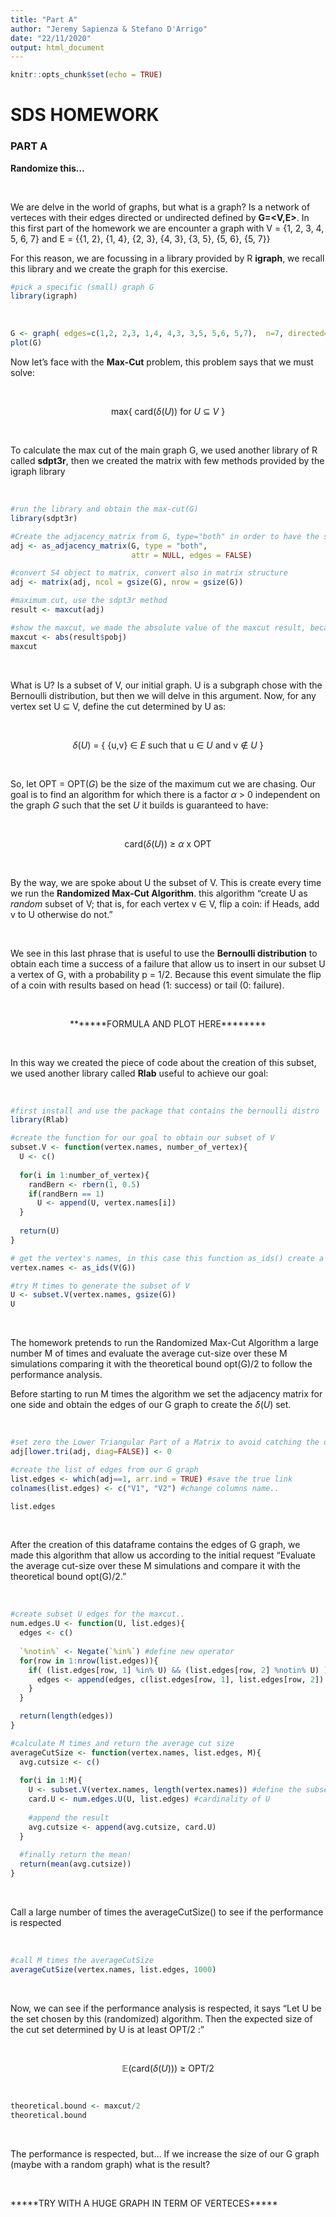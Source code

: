 ---
title: "Part A"
author: "Jeremy Sapienza & Stefano D'Arrigo"
date: "22/11/2020"
output: html_document
---

```{r setup, include=FALSE}
knitr::opts_chunk$set(echo = TRUE)
```

# **SDS HOMEWORK** 
### **PART A**

**Randomize this...**

$~$

We are delve in the world of graphs, but what is a graph? Is a network of verteces with their edges directed or undirected defined by **G=<V,E>**. In this first part of the homework we are encounter a graph with V = {1, 2, 3, 4, 5, 6, 7} and E = {{1, 2}, {1, 4}, {2, 3}, {4, 3}, {3, 5}, {5, 6}, {5, 7}}

For this reason, we are focussing in a library provided by R **igraph**, we recall this library and we create the graph for this exercise.

```{r include=FALSE}
#pick a specific (small) graph G
library(igraph)
```

$~$

```{r}
G <- graph( edges=c(1,2, 2,3, 1,4, 4,3, 3,5, 5,6, 5,7),  n=7, directed=F)
plot(G)
```

Now let's face with the **Max-Cut** problem, this problem says that we must solve:

$~$

<center> max{ card(*$\delta$*(*U*)) for *U* $\subseteq$ *V* } </center>

$~$

To calculate the max cut of the main graph G, we used another library of R called **sdpt3r**, then we created the matrix with few methods provided by the igraph library

$~$

```{r include=FALSE}
#run the library and obtain the max-cut(G)
library(sdpt3r)
```

```{r}
#Create the adjacency_matrix from G, type="both" in order to have the sparse matrix in both side
adj <- as_adjacency_matrix(G, type = "both",
                           attr = NULL, edges = FALSE)

#convert S4 object to matrix, convert also in matrix structure
adj <- matrix(adj, ncol = gsize(G), nrow = gsize(G))

#maximum cut, use the sdpt3r method
result <- maxcut(adj)

#show the maxcut, we made the absolute value of the maxcut result, because the main formula gives a negative interpretation
maxcut <- abs(result$pobj)
maxcut

```


$~$

What is U? Is a subset of V, our initial graph. U is a subgraph chose with the Bernoulli distribution, but then we will delve in this argument.
Now, for any vertex set U $\subseteq$ V, define the cut determined by U as: 

$~$

<center> $\delta$(*U*) = { {u,v} $\in$ *E* such that u $\in$ *U* and v $\notin$ *U* }</center>

$~$

So, let OPT = OPT(*G*) be the size of the maximum cut we are chasing. Our goal is to find an algorithm for which there is a
factor $\alpha$ > 0 independent on the graph *G* such that the set *U* it builds is guaranteed to have:

$~$

<center>  card(*$\delta$*(*U*)) $\geq$ $\alpha$ x OPT </center>

$~$

By the way, we are spoke about U the subset of V. This is create every time we run the **Randomized Max-Cut Algorithm**. this algorithm "create U as *random* subset of V; that is, for each vertex v $\in$ V, flip a coin: if Heads, add v to U otherwise do not."

$~$

We see in this last phrase that is useful to use the **Bernoulli distribution** to obtain each time a success of a failure that allow us to insert in our subset U a vertex of G, with a probability p = 1/2. Because this event simulate the flip of a coin with results based on head (1: success) or tail (0: failure). 

$~$

<center> *******FORMULA AND PLOT HERE******** </center>

$~$

In this way we created the piece of code about the creation of this subset, we used another library called **Rlab** useful to achieve our goal:

$~$

```{r include=FALSE}
#first install and use the package that contains the bernoulli distro 
library(Rlab)
```


```{r}
#create the function for our goal to obtain our subset of V
subset.V <- function(vertex.names, number_of_vertex){
  U <- c()
  
  for(i in 1:number_of_vertex){
    randBern <- rbern(1, 0.5)
    if(randBern == 1)
      U <- append(U, vertex.names[i])
  }
  
  return(U)
}

# get the vertex's names, in this case this function as_ids() create a vector of vertex ... or do as.character(V(G))
vertex.names <- as_ids(V(G))

#try M times to generate the subset of V
U <- subset.V(vertex.names, gsize(G))
U

```

$~$

The homework pretends to run the Randomized Max-Cut Algorithm a large number M of times and evaluate the average cut-size over these M simulations comparing it with the theoretical bound opt(G)/2 to follow the performance analysis.

Before starting to run M times the algorithm we set the adjacency matrix for one side and obtain the edges of our G graph to create the $\delta$(*U*) set.

$~$

```{r}
#set zero the Lower Triangular Part of a Matrix to avoid catching the duplicates edges...the graph is undirected!
adj[lower.tri(adj, diag=FALSE)] <- 0 

#create the list of edges from our G graph
list.edges <- which(adj==1, arr.ind = TRUE) #save the true link
colnames(list.edges) <- c("V1", "V2") #change columns name..

list.edges
```

$~$

After the creation of this dataframe contains the edges of G graph, we made this algorithm that allow us according to the initial request "Evaluate the average cut-size over these M simulations and compare it with the theoretical bound opt(G)/2."

$~$

```{r}
#create subset U edges for the maxcut..
num.edges.U <- function(U, list.edges){
  edges <- c()
  
  `%notin%` <- Negate(`%in%`) #define new operator
  for(row in 1:nrow(list.edges)){
    if( (list.edges[row, 1] %in% U) && (list.edges[row, 2] %notin% U) ){
      edges <- append(edges, c(list.edges[row, 1], list.edges[row, 2]) )
    }
  }

  return(length(edges))
}

#calculate M times and return the average cut size
averageCutSize <- function(vertex.names, list.edges, M){
  avg.cutsize <- c()
  
  for(i in 1:M){
    U <- subset.V(vertex.names, length(vertex.names)) #define the subset of V
    card.U <- num.edges.U(U, list.edges) #cardinality of U
    
    #append the result
    avg.cutsize <- append(avg.cutsize, card.U)
  }
  
  #finally return the mean!
  return(mean(avg.cutsize))
}
```

$~$

Call a large number of times the averageCutSize() to see if the performance is respected

$~$

```{r}
#call M times the averageCutSize
averageCutSize(vertex.names, list.edges, 1000)
```

$~$

Now, we can see if the performance analysis is respected, it says "Let U be the set chosen by this (randomized) algorithm.
Then the expected size of the cut set determined by U is at least OPT/2 :"

$~$

<center> $\mathbb{E}$(card(*$\delta$*(*U*))) $\geq$  OPT/2 </center>

$~$

```{r}
theoretical.bound <- maxcut/2
theoretical.bound
```

$~$

The performance is respected, but... If we increase the size of our G graph (maybe with a random graph) what is the result?

$~$

*****TRY WITH A HUGE GRAPH IN TERM OF VERTECES*****







